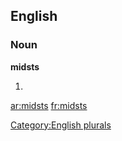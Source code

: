 
==English==

===Noun===
'''midsts'''

# {{plural of|[[midst]]}}

[[Category:English plurals]]

[[ar:midsts]]
[[fr:midsts]]